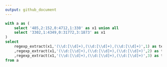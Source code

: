 ```yaml
---
output: github_document
---
```


```sql
with a as (
    select '485,2:152,0:4712,1:330' as x1 union all
    select '3302,1:4349,0:31772,3:1873' as x1
)
select 
    regexp_extract(x1,'(\\d:[\\d]+),(\\d:[\\d]+),(\\d:[\\d]+)',1) as text_01
    ,regexp_extract(x1,'(\\d:[\\d]+),(\\d:[\\d]+),(\\d:[\\d]+)',2) as text_02
    ,regexp_extract(x1,'(\\d:[\\d]+),(\\d:[\\d]+),(\\d:[\\d]+)',3) as text_03
from a
```
